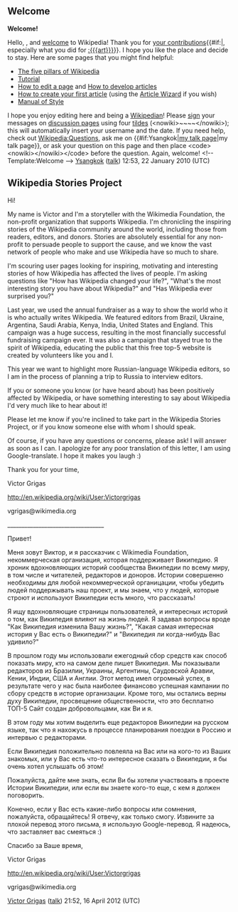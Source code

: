 <article id="25903396" title=User talk:Dryzhov>
	<talkpage id="25903396" title="User talk:Dryzhov">


== Welcome ==
'''Welcome!'''

Hello, {{BASEPAGENAME}}, and [[Wikipedia:Introduction|welcome]] to Wikipedia! Thank you for [[Special:Contributions/{{BASEPAGENAME}}|your contributions]]{{#if:|, especially what you did for [[:{{{art}}}]]}}. I hope you like the place and decide to stay. Here are some pages that you might find helpful:
*[[Wikipedia:Five pillars|The five pillars of Wikipedia]]
*[[Wikipedia:Tutorial|Tutorial]]
*[[Wikipedia:How to edit a page|How to edit a page]] and [[Wikipedia:Article development|How to develop articles]]
*[[Wikipedia:Your first article|How to create your first article]] (using the [[Wikipedia:Article wizard2.0|Article Wizard]] if you wish)
*[[Wikipedia:Manual of Style|Manual of Style]]
I hope you enjoy editing here and being a [[Wikipedia:Wikipedians|Wikipedian]]! Please [[Wikipedia:Signatures|sign]] your messages on [[Wikipedia:talk page|discussion page]]s using four [[tilde]]s (&lt;nowiki&gt;~~~~&lt;/nowiki&gt;); this will automatically insert your username and the date. If you need help, check out [[Wikipedia:Questions]], ask me on {{#if:Ysangkok|[[user talk:Ysangkok|my talk page]]|my talk page}}, or ask your question on this page and then place &lt;code&gt;&lt;nowiki&gt;{{helpme}}&lt;/nowiki&gt;&lt;/code&gt; before the question. Again, welcome! &lt;!-- Template:Welcome --&gt; 
[[User:Ysangkok|Ysangkok]] ([[User talk:Ysangkok|talk]]) 12:53, 22 January 2010 (UTC)

== Wikipedia Stories Project ==

Hi!

My name is Victor and I'm a storyteller with the Wikimedia Foundation, the non-profit organization that supports Wikipedia. I'm chronicling the inspiring stories of the Wikipedia community around the world, including those from readers, editors, and donors. Stories are absolutely essential for any non-profit to persuade people to support the cause, and we know the vast network of people who make and use Wikipedia have so much to share. 

I'm scouring user pages looking for inspiring, motivating and interesting stories of how Wikipedia has affected the lives of people. I'm asking questions like &quot;How has Wikipedia changed your life?&quot;, &quot;What's the most interesting story you have about Wikipedia?&quot; and &quot;Has Wikipedia ever surprised you?&quot;

Last year, we used the annual fundraiser as a way to show the world who it is who actually writes Wikipedia. We featured editors from Brazil, Ukraine, Argentina, Saudi Arabia, Kenya, India, United States and England. This campaign was a huge success, resulting in the most financially successful fundraising campaign ever. It was also a campaign that stayed true to the spirit of Wikipedia, educating the public that this free top-5 website is created by volunteers like you and I. 

This year we want to highlight more Russian-language Wikipedia editors, so I am in the process of planning a trip to Russia to interview editors.

If you or someone you know (or have heard about) has been positively affected by Wikipedia, or have something interesting to say about Wikipedia I'd very much like to hear about it! 

Please let me know if you're inclined to take part in the Wikipedia Stories Project, or if you know someone else with whom I should speak.

Of course, if you have any questions or concerns, please ask! I will answer as soon as I can. I apologize for any poor translation of this letter, I am using Google-translate. I hope it makes you laugh :)

Thank you for your time,

Victor Grigas

http://en.wikipedia.org/wiki/User:Victorgrigas

vgrigas@wikimedia.org


__________________________________

Привет!

Меня зовут Виктор, и я рассказчик с Wikimedia Foundation, некоммерческая организация, которая поддерживает Википедию. Я хроник вдохновляющих историй сообщества Википедии по всему миру, в том числе и читателей, редакторов и доноров. Истории совершенно необходимы для любой некоммерческой органицации, чтобы убедить людей поддержывать наш проект, и мы знаем, что у людей, которые строют и используют Википедии есть много, что рассказать!

Я ищу вдохновляющие страницы пользователей, и интересных историй о том, как Википедия влияют на жизнь людей. Я задавал вопросы вроде &quot;Как Википедия изменила Вашу жизнь?&quot;, &quot;Какая самая интересная история у Вас есть о Википедии?&quot; и &quot;Википедия ли когда-нибудь Вас удивило?&quot;

В прошлом году мы использовали ежегодный сбор средств как способ показать миру, кто на самом деле пишет Википедия. Мы показывали редакторов из Бразилии, Украины, Аргентины, Саудовской Аравии, Кении, Индии, США и Англии. Этот метод имел огромный успех, в результате чего у нас была наиболее финансово успешная кампании по сбору средств в историе организации. Кроме того, мы остались верны духу Википедии, просвещение общественности, что это бесплатно ТОП-5 Сайт создан добровольцами, как Ви и я.

В этом году мы хотим выделить еще редакторов Википедии на русском языке, так что я нахожусь в процессе планирования поездки в Россию и интервью с редакторами.

Если Википедия положительно повлеяла на Вас или на кого-то из Ваших знакомых, или у Вас есть что-то интересное сказать о Википедии, я бы очень хотел услышать об этом!

Пожалуйста, дайте мне знать, если Ви бы хотели участвовать в проекте Истории Википедии, или если вы знаете кого-то еще, с кем я должен поговорить.

Конечно, если у Вас есть какие-либо вопросы или сомнения, пожалуйста, обращайтесь! Я отвечу, как только смогу. Извините за плохой перевод этого письма, я использую Google-перевод. Я надеюсь, что заставляет вас смеяться :)


Спасибо за Ваше время,

Victor Grigas

http://en.wikipedia.org/wiki/User:Victorgrigas

vgrigas@wikimedia.org

[[User:Victorgrigas|Victor Grigas]] ([[User talk:Victorgrigas|talk]]) 21:52, 16 April 2012 (UTC)
	</talkpage>
</article>